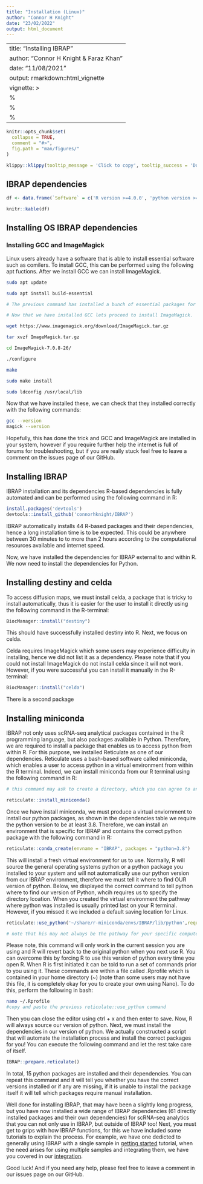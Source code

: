 ```yaml
---
title: "Installation (Linux)"
author: "Connor H Knight"
date: "23/02/2022"
output: html_document
---
```


---
title: "Installing IBRAP"
author: "Connor H Knight & Faraz Khan"
date: "11/08/2021"
output: rmarkdown::html_vignette
vignette: >
  %\VignetteIndexEntry{Installing & Preparing IBRAP}
  %\VignetteEngine{knitr::rmarkdown}
  %\VignetteEncoding{UTF-8}
---

```r
knitr::opts_chunk$set(
  collapse = TRUE,
  comment = "#>",
  fig.path = "man/figures/"
)
```

```r
klippy::klippy(tooltip_message = 'Click to copy', tooltip_success = 'Done', position = c('bottom', 'right'))
```

## IBRAP dependencies

```r
df <- data.frame(`Software` = c('R version >=4.0.0', 'python version >=3.8', 'Xcode version version >=11.3.1', 'ImageMagick version >=6.9.10-86', 'devtools any version', 'anaconda version >=4.10.3'), Description = c('IBRAP dependes on packages that are updated to at this version of R', 'IBRAP also uses python packages to analyse scRNA-seq data', 'ImageMagick is an image processing software and is a dependency for the celda package which contains decontX. If you do not plan on using DecontX then this is not required', 'Xcode installs fundamental compilers (including GCC) which are required for R and Python package installations','devtools enables the user to install packages directly from GitHub pages','anaconda is  required for R to access the python coding language'))

knitr::kable(df)
```

## Installing OS IBRAP dependencies

### Installing GCC and ImageMagick

Linux users already have a software that is able to install essential software such as comilers. To install GCC, this can be performed using the following apt fuctions. After we install GCC we can install ImageMagick. 

```bash

sudo apt update

sudo apt install build-essential

# The previous command has installed a bunch of essential packages for your system, including GCC.

# Now that we have installed GCC lets proceed to install ImageMagick. 

wget https://www.imagemagick.org/download/ImageMagick.tar.gz

tar xvzf ImageMagick.tar.gz

cd ImageMagick-7.0.8-26/

./configure 

make

sudo make install 

sudo ldconfig /usr/local/lib

```

Now that we have installed these, we can check that they installed correctly with the following commands:

```bash

gcc --version
magick --version

```

Hopefully, this has done the trick and GCC and ImageMagick are installed in your system, however if you require further help the internet is full of forums for troubleshooting, but if you are really stuck feel free to leave a comment on the issues page of our GitHub. 

## Installing IBRAP

IBRAP installation and its dependencies R-based dependencies is fully automated and can be performed using the following command in R:

```r

install.packages('devtools')
devtools::install_github('connorhknight/IBRAP')

```

IBRAP automatically installs 44 R-based packages and their dependencies, hence a long installation time is to be expected. This could be anywhere between 30 minutes to to more than 2 hours according to the computational resources available and internet speed. 

Now, we have installed the dependencies for IBRAP external to and within R. We now need to install the dependencies for Python. 

## Installing destiny and celda

To access diffusion maps, we must install celda, a package that is tricky to install automatically, thus it is easier for the user to install it directly using the following command in the R-terminal:

```r

BiocManager::install("destiny")

```

This should have successfully installed destiny into R. Next, we focus on celda.

Celda requires ImageMagick which some users may experience difficulty in installing, hence we did not list it as a dependency. Please note that if you could not install ImageMagick do not install celda since it will not work. However, if you were successful you can install it manually in the R-terminal:

```r

BiocManager::install("celda")

```

There is a second package

## Installing miniconda

IBRAP not only uses scRNA-seq analytical packages contained in the R programming language, but also packages available in Python. Therefore, we are required to install a package that enables us to access python from within R. For this purpose, we installed Reticulate as one of our dependencies. Reticulate uses a bash-based software called miniconda, which enables a user to access python in a virtual environment from within the R terminal. Indeed, we can install miniconda from our R terminal using the following command in R: 

```r
# this command may ask to create a directory, which you can agree to and perhaps note where the package is being installed to. 

reticulate::install_miniconda()

```

Once we have install miniconda, we must produce a virtual enviornment to install our python packages, as shown in the dependencies table we require the python version to be at least 3.8. Therefore, we can install an environment that is specific for IBRAP and contains the correct python package with the following command in R:

```r
reticulate::conda_create(envname = "IBRAP", packages = "python=3.8")

```

This will install a fresh virtual environment for us to use. Normally, R will source the general operating systems python or a python package you installed to your system and will not automatically use our python version from our IBRAP environment, therefore we must tell it where to find OUR version of python. Below, we displayed the correct command to tell python where to find our version of Python, whcih requires us to specify the directory lcoation. When you created the virtual environment the pathway where python was installed is usually printed last on your R terminal. However, if you missed it we included a default saving location for Linux.

```r

reticulate::use_python('~/share/r-miniconda/envs/IBRAP/lib/python',required = T)

# note that his may not always be the pathway for your specific computer if there some configuration have happened. Therefore, it is always best to check. 

```

Please note, this command will only work in the current session you are using and R will revert back to the original python when you next use R. You can overcome this by forcing R to use this version of python every time you open R. When R is first initiated it can be told to run a set of commands prior to you using it. These commands are  within a file called .Rprofile which is contained in your home directory (~) (note than some users may not have this file, it is completely okay for you to create your own using Nano). To do this, perform the following in bash:

```bash
nano ~/.Rprofile
#copy and paste the previous reticulate::use_python command

```

Then you can close the editor using ctrl + x and then enter to save. Now, R will always source our version of python. Next, we must install the dependencies in our version of python. We actually constructed a script that will automate the installation process and install the correct packages for you! You can execute the following command and let the rest take care of itself. 

```r
IBRAP::prepare.reticulate()

```

In total, 15 python packages are installed and their dependencies. You can  repeat this command and it will tell you whether you have the correct versions installed or if any are missing, if it is unable to install the package itself it will tell which packages require manual installation. 

Well done for installing IBRAP, that may have been a slightly long progress, but you have now installed a wide range of IBRAP dependencies (61 directly installed packages and their own dependencies) for scRNA-seq analytics that you can not only use in IBRAP, but outside of IBRAP too! Next, you must get to grips with how IBRAP functions, for this we have included some tutorials to explain the process. For example, we have one dedicted to generally using IBRAP with a single sample in [getting started](https://connorhknight.github.io/IBRAP/articles/using_IBRAP.html) tutorial, when the need arises for using multiple samples and integrating them, we have you covered in our [integration](https://connorhknight.github.io/IBRAP/articles/integration.html). 

Good luck! And if you need any help, please feel free to leave a comment in our issues page on our GitHub.
